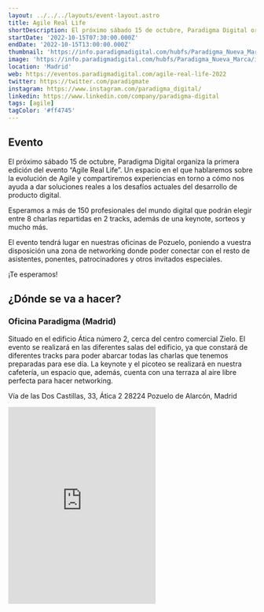 ```yaml
---
layout: ../../../layouts/event-layout.astro
title: Agile Real Life
shortDescription: El próximo sábado 15 de octubre, Paradigma Digital organiza la primera edición del evento Agile Real Life. Un espacio en el que hablaremos sobre la evolución de Agile y compartiremos experiencias en torno a cómo nos ayuda a dar soluciones reales a los desafíos actuales del desarrollo de producto digital.
startDate: '2022-10-15T07:30:00.000Z'
endDate: '2022-10-15T13:00:00.000Z'
thumbnail: 'https://info.paradigmadigital.com/hubfs/Paradigma_Nueva_Marca/imagenes/agileday_header.jpg'
image: 'https://info.paradigmadigital.com/hubfs/Paradigma_Nueva_Marca/imagenes/agileday_header.jpg'
location: 'Madrid'
web: https://eventos.paradigmadigital.com/agile-real-life-2022
twitter: https://twitter.com/paradigmate
instagram: https://www.instagram.com/paradigma_digital/
linkedin: https://www.linkedin.com/company/paradigma-digital
tags: [agile]
tagColor: '#ff4745'
---
```


## Evento

El próximo sábado 15 de octubre, Paradigma Digital organiza la primera edición del evento “Agile Real Life”. Un espacio en el que hablaremos sobre la evolución de Agile y compartiremos experiencias en torno a cómo nos ayuda a dar soluciones reales a los desafíos actuales del desarrollo de producto digital.

Esperamos a más de 150 profesionales del mundo digital que podrán elegir entre 8 charlas repartidas en 2 tracks, además de una keynote, sorteos y mucho más.

El evento tendrá lugar en nuestras oficinas de Pozuelo, poniendo a vuestra disposición una zona de networking donde poder conectar con el resto de asistentes, ponentes, patrocinadores y otros invitados especiales.

¡Te esperamos!

## ¿Dónde se va a hacer?

### Oficina Paradigma (Madrid)

Situado en el edificio Ática número 2, cerca del centro comercial Zielo. El evento se realizará en las diferentes salas del edificio, ya que constará de diferentes tracks para poder abarcar todas las charlas que tenemos preparadas para ese día. La keynote  y el picoteo se realizará en nuestra cafetería, un espacio que, además, cuenta con una terraza al aire libre perfecta para hacer networking.

Vía de las Dos Castillas, 33, Ática 2 28224 Pozuelo de Alarcón, Madrid

<iframe className="w-full mt-4" height="400" src="https://www.google.com/maps/embed?pb=!1m18!1m12!1m3!1d738.3858286084245!2d-3.787166739272915!3d40.44035463071341!2m3!1f0!2f0!3f0!3m2!1i1024!2i768!4f13.1!3m3!1m2!1s0xd41865299e87fff%3A0xa123fd1fb9df0430!2sParadigma%20Digital!5e0!3m2!1ses!2ses!4v1664340079859!5m2!1ses!2ses" style="border:0;" allowfullscreen="" loading="lazy" referrerpolicy="no-referrer-when-downgrade"></iframe>

